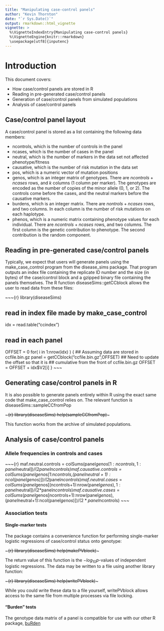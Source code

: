 ```yaml
---
title: "Manipulating case-control panels"
author: "Kevin Thornton"
date: "`r Sys.Date()`"
output: rmarkdown::html_vignette
vignette: >
  %\VignetteIndexEntry{Manipulating case-control panels}
  %\VignetteEngine{knitr::rmarkdown}
  \usepackage[utf8]{inputenc}
---
```


# Introduction

This document covers:

* How case/control panels are stored in R
* Reading in pre-generated case/control panels
* Generation of case/control panels from simulated populations
* Analysis of case/control panels

## Case/control panel layout

A case/control panel is stored as a list containing the following data members:

* ncontrols, which is the number of controls in the panel
* ncases, which is the number of cases in the panel
* neutral, which is the number of markers in the data set not affected phenotype/fitness
* causative, which is the number of risk mutation in the data set
* pos, which is a numeric vector of mutation positions
* genos, which is an integer matrix of genotypes.  There are $ncontrols + ncases$ rows, and $k$ columns (1 column per marker).  The genotypes are encoded as the number of copies of the minor allele (0, 1, or 2).  The controls come before the cases, and the neutral markers before the causative markers.
* burdens, which is an integer matrix.  There are $nontrols + ncases$ rows, and two columns.  In each column is the number of risk mutations on each haplotype.
* phenos, which is a numeric matrix containing phenotype values for each individual.  There are $ncontrols + ncases$ rows, and two columns.  The first column is the genetic contribution to phenotype.  The second contribution is the random component.

## Reading in pre-generated case/control panels

Typically, we expect that users will generate panels using the make_case_control program from the disease_sims package.  That program outputs an index file containing the replicate ID number and the size (in bytes) of the case/control block and a gzipped binary file containing the panels themselves.  The R function diseaseSims::getCCblock allows the user to read data from these files:

~~~{r}
library(diseaseSims)

## read in index file made by make_case_control
idx = read.table("ccindex")

## read in each panel
OFFSET = 0
for( i in 1:nrow(idx) )
{
	## Assuming data are stored in ccfile.bin.gz
	panel = getCCblock("ccfile.bin.gz",OFFSET)
	## Need to update the offset so that it is
	## cumulative from the front of ccfile.bin.gz
	OFFSET = OFFSET + idx$V2[i]
}
~~~

## Generating case/control panels in R

It is also possible to generate panels entirely within R using the exact same code that make_case_control relies on.  The relevant function is diseaseSims::sampleCCfromPop

~~~{r}
library(diseaseSims)
help(sampleCCfromPop)
~~~

This function works from the archive of simulated populations.

## Analysis of case/control panels

### Allele frequencies in controls and cases

~~~{r}
maf.neutral.controls = colSums(panel$genos[1:ncontrols,1:panel$neutral])/(2*panel$ncontrols)
maf.causative.controls = colSums(panel$genos[1:ncontrols,(panel$neutral+1):ncol(panel$genos)])/(2*panel$ncontrols)
maf.neutral.cases = colSums(panel$genos[(ncontrols+1):nrow(panel$genos),1:panel$neutral])/(2*panel$ncontrols)
maf.causative.cases = colSums(panel$genos[ncontrols+1):nrow(panel$genos),(panel$neutral+1):ncol(panel$genos)])/(2*panel$ncontrols)
~~~

### Association tests

#### Single-marker tests

The package contains a convenience function for performing single-marker logistic regressions of case/control status onto genotype:

~~~{r}
library(diseaseSims)
help(makePVblock)
~~~

The return value of this function is the $-log_{10} p$-values of independent logistic regressions.  The data may be written to a file using another library function:

~~~{r}
library(diseaseSims)
help(writePVblock)
~~~

While you could write these data to a file yourself, writePVblock allows access to the same file from multiple processes via file locking.

#### "Burden" tests

The genotype data matrix of a panel is compatible for use with our other R package, [buRden](http://github.com/molpopgen/buRden)